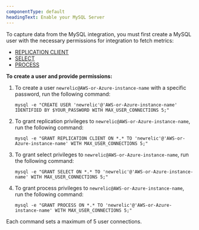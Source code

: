 ```yaml
---
componentType: default
headingText: Enable your MySQL Server
---
```


To capture data from the MySQL integration, you must first create a MySQL user with the necessary permissions for integration to fetch metrics: 

* [REPLICATION CLIENT](https://dev.mysql.com/doc/refman/5.7/en/privileges-provided.html#priv_replication-client)
* [SELECT](https://dev.mysql.com/doc/refman/5.7/en/privileges-provided.html#priv_select)
* [PROCESS](https://dev.mysql.com/doc/refman/5.7/en/privileges-provided.html#priv_process)

**To create a user and provide permissions:**

1. To create a user `newrelic@AWS-or-Azure-instance-name` with a specific password, run the following command:
   ```shell
   mysql -e "CREATE USER 'newrelic'@'AWS-or-Azure-instance-name' IDENTIFIED BY $YOUR_PASSWORD WITH MAX_USER_CONNECTIONS 5;"
   ```

2. To grant replication privileges to `newrelic@AWS-or-Azure-instance-name`, run the following command:
   ```shell
   mysql -e "GRANT REPLICATION CLIENT ON *.* TO 'newrelic'@'AWS-or-Azure-instance-name' WITH MAX_USER_CONNECTIONS 5;"
   ```

3. To grant select privileges to `newrelic@AWS-or-Azure-instance-name`, run the following command:
   ```shell
   mysql -e "GRANT SELECT ON *.* TO 'newrelic'@'AWS-or-Azure-instance-name' WITH MAX_USER_CONNECTIONS 5;"
   ```

4. To grant process privileges to `newrelic@AWS-or-Azure-instance-name`, run the following command:
   ```shell
   mysql -e "GRANT PROCESS ON *.* TO 'newrelic'@'AWS-or-Azure-instance-name' WITH MAX_USER_CONNECTIONS 5;"
   ```

<Callout variant="tip">
Each command sets a maximum of 5 user connections.
</Callout>